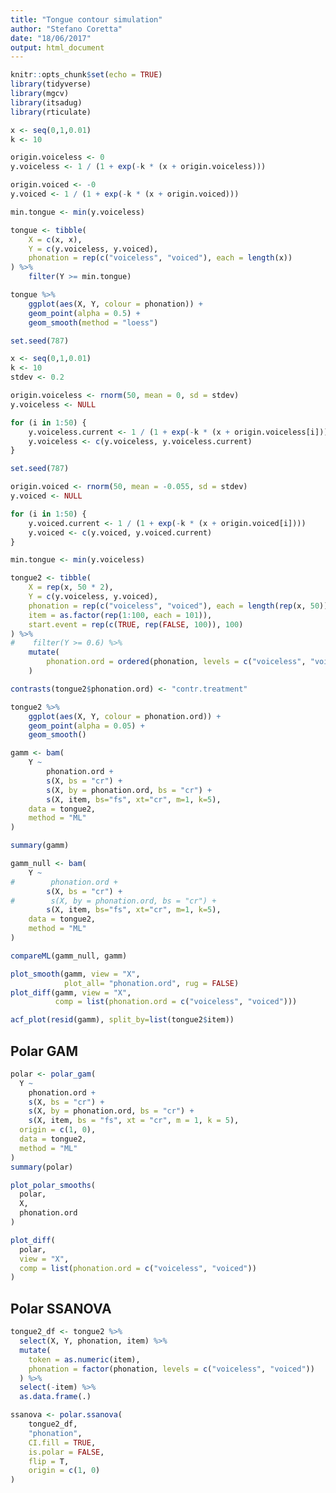 ```yaml
---
title: "Tongue contour simulation"
author: "Stefano Coretta"
date: "18/06/2017"
output: html_document
---
```


```r
knitr::opts_chunk$set(echo = TRUE)
library(tidyverse)
library(mgcv)
library(itsadug)
library(rticulate)
```

```r
x <- seq(0,1,0.01)
k <- 10

origin.voiceless <- 0
y.voiceless <- 1 / (1 + exp(-k * (x + origin.voiceless)))

origin.voiced <- -0
y.voiced <- 1 / (1 + exp(-k * (x + origin.voiced)))

min.tongue <- min(y.voiceless)

tongue <- tibble(
    X = c(x, x),
    Y = c(y.voiceless, y.voiced),
    phonation = rep(c("voiceless", "voiced"), each = length(x))
) %>%
    filter(Y >= min.tongue)
```

```r
tongue %>%
    ggplot(aes(X, Y, colour = phonation)) +
    geom_point(alpha = 0.5) +
    geom_smooth(method = "loess")
```

```r
set.seed(787)

x <- seq(0,1,0.01)
k <- 10
stdev <- 0.2

origin.voiceless <- rnorm(50, mean = 0, sd = stdev)
y.voiceless <- NULL

for (i in 1:50) {
    y.voiceless.current <- 1 / (1 + exp(-k * (x + origin.voiceless[i])))
    y.voiceless <- c(y.voiceless, y.voiceless.current)
}

set.seed(787)

origin.voiced <- rnorm(50, mean = -0.055, sd = stdev)
y.voiced <- NULL

for (i in 1:50) {
    y.voiced.current <- 1 / (1 + exp(-k * (x + origin.voiced[i])))
    y.voiced <- c(y.voiced, y.voiced.current)
}

min.tongue <- min(y.voiceless)

tongue2 <- tibble(
    X = rep(x, 50 * 2),
    Y = c(y.voiceless, y.voiced),
    phonation = rep(c("voiceless", "voiced"), each = length(rep(x, 50))),
    item = as.factor(rep(1:100, each = 101)),
    start.event = rep(c(TRUE, rep(FALSE, 100)), 100)
) %>%
#    filter(Y >= 0.6) %>%
    mutate(
        phonation.ord = ordered(phonation, levels = c("voiceless", "voiced"))
    )

contrasts(tongue2$phonation.ord) <- "contr.treatment"
```

```r
tongue2 %>%
    ggplot(aes(X, Y, colour = phonation.ord)) +
    geom_point(alpha = 0.05) +
    geom_smooth()
```

```r
gamm <- bam(
    Y ~
        phonation.ord +
        s(X, bs = "cr") +
        s(X, by = phonation.ord, bs = "cr") +
        s(X, item, bs="fs", xt="cr", m=1, k=5),
    data = tongue2,
    method = "ML"
)

summary(gamm)

gamm_null <- bam(
    Y ~
#        phonation.ord +
        s(X, bs = "cr") +
#        s(X, by = phonation.ord, bs = "cr") +
        s(X, item, bs="fs", xt="cr", m=1, k=5),
    data = tongue2,
    method = "ML"
)

compareML(gamm_null, gamm)
```

```r
plot_smooth(gamm, view = "X",
            plot_all= "phonation.ord", rug = FALSE)
plot_diff(gamm, view = "X",
          comp = list(phonation.ord = c("voiceless", "voiced")))
```

```r
acf_plot(resid(gamm), split_by=list(tongue2$item))
```

## Polar GAM

```r
polar <- polar_gam(
  Y ~
    phonation.ord +
    s(X, bs = "cr") +
    s(X, by = phonation.ord, bs = "cr") +
    s(X, item, bs = "fs", xt = "cr", m = 1, k = 5),
  origin = c(1, 0),
  data = tongue2,
  method = "ML"
)
summary(polar)
```

```r
plot_polar_smooths(
  polar,
  X,
  phonation.ord
)
```

```r
plot_diff(
  polar,
  view = "X",
  comp = list(phonation.ord = c("voiceless", "voiced"))
)
```

## Polar SSANOVA

```r
tongue2_df <- tongue2 %>%
  select(X, Y, phonation, item) %>%
  mutate(
    token = as.numeric(item),
    phonation = factor(phonation, levels = c("voiceless", "voiced"))
  ) %>%
  select(-item) %>%
  as.data.frame(.)

ssanova <- polar.ssanova(
    tongue2_df,
    "phonation",
    CI.fill = TRUE,
    is.polar = FALSE,
    flip = T,
    origin = c(1, 0)
)
```

